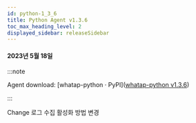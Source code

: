 ```yaml
---
id: python-1_3_6
title: Python Agent v1.3.6
toc_max_heading_level: 2
displayed_sidebar: releaseSidebar
---
```



#### 2023년 5월 18일

:::note

Agent download: [whatap-python · PyPI]([whatap-python v1.3.6](https://pypi.org/project/whatap-python/1.3.6/))

:::

<p><Status>Change</Status> 로그 수집 활성화 방법 변경</p>
